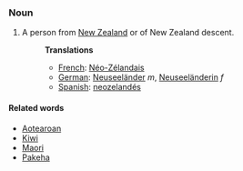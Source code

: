 ===Noun===
#A person from [[New Zealand]] or of New Zealand descent.
#:'''Translations'''
#:*[[French]]: [[Néo-Zélandais]]
#:*[[German]]: [[Neuseeländer]] ''m'', [[Neuseeländerin]] ''f''
#:*[[Spanish]]: [[neozelandés]]

====Related words====
*[[Aotearoan]]
*[[Kiwi]]
*[[Maori]]
*[[Pakeha]]